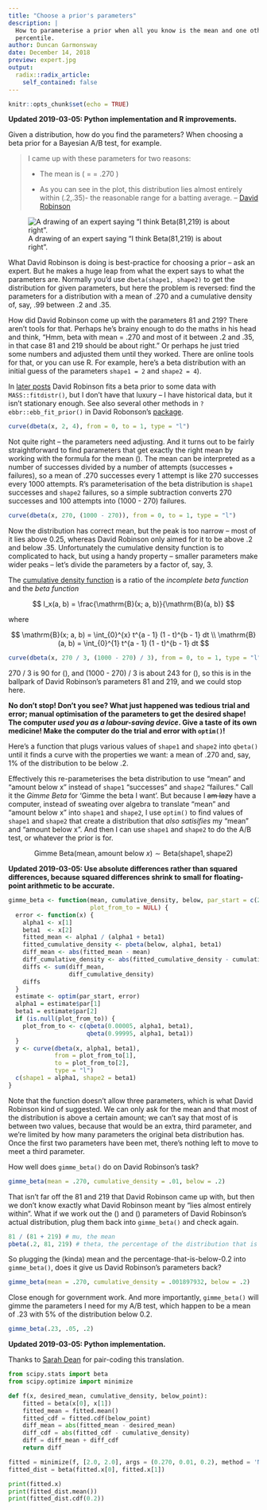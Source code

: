 ```yaml
---
title: "Choose a prior's parameters"
description: |
  How to parameterise a prior when all you know is the mean and one other
  percentile.
author: Duncan Garmonsway
date: December 14, 2018
preview: expert.jpg
output:
  radix::radix_article:
    self_contained: false
---
```


```r
knitr::opts_chunk$set(echo = TRUE)
```

**Updated 2019-03-05: Python implementation and R improvements.**

Given a distribution, how do you find the parameters?  When choosing a beta
prior for a Bayesian A/B test, for example.

> I came up with these parameters for two reasons:
>
> * The mean is \( \frac{\alpha}{\alpha + \beta} = \frac{81}{81 + 219} = .270 \)
>
> * As you can see in the plot, this distribution lies almost entirely within
> (.2,.35)- the reasonable range for a batting average.
> -- [David Robinson](http://varianceexplained.org/statistics/beta_distribution_and_baseball/)

<aside>
![A drawing of an expert saying "I think Beta(81,219) is about right".](expert-small.jpg)
</aside>

What David Robinson is doing is best-practice for choosing a prior -- ask an
expert.  But he makes a huge leap from what the expert says to what the
parameters are.  Normally you'd use `dbeta(shape1, shape2)` to get the
distribution for given parameters, but here the problem is reversed: find the
parameters for a distribution with a mean of .270 and a cumulative density of,
say, .99 between .2 and .35.

How did David Robinson come up with the parameters 81 and 219?  There aren't
tools for that.  Perhaps he's brainy enough to do the maths in his head and
think, "Hmm, beta with mean = .270 and most of it between .2 and .35, in that
case 81 and 219 should be about right."  Or perhaps he just tried some numbers
and adjusted them until they worked.  There are online tools for that, or you
can use R.  For example, here's a beta distribution with an initial guess of the
parameters `shape1 = 2` and `shape2 = 4`).

<aside>
In [later posts](http://varianceexplained.org/r/empirical_bayes_baseball/) David
Robinson fits a beta prior to some data with `MASS::fitdistr()`, but I don't
have that luxury -- I have historical data, but it isn't stationary enough.  See
also several other methods in `?ebbr::ebb_fit_prior()` in David Robonson's [package](https://github.com/dgrtwo/ebbr).
</aside>

```r
curve(dbeta(x, 2, 4), from = 0, to = 1, type = "l")
```

Not quite right -- the parameters need adjusting. And it turns out to be fairly
straightforward to find parameters that get exactly the right mean by working
with the formula for the mean \(\frac{\alpha}{\alpha + \beta}\).  The mean can
be interpreted as a number of successes divided by a number of attempts
(successes + failures), so a mean of .270 successes every 1 attempt is like 270
successes every 1000 attempts.  R's parameterisation of the beta distribution is
`shape1` successes and `shape2` failures, so a simple subtraction converts 270
successes and 100 attempts into (1000 - 270) failures.

```r
curve(dbeta(x, 270, (1000 - 270)), from = 0, to = 1, type = "l")
```

Now the distribution has correct mean, but the peak is too narrow -- most of it
lies above 0.25, whereas David Robinson only aimed for it to be above .2 and
below .35.  Unfortunately the cumulative density function is to complicated to
hack, but using a handy property -- smaller parameters make wider peaks -- let's
divide the parameters by a factor of, say, 3.

<aside>
The [cumulative density
function](https://en.wikipedia.org/wiki/Beta_function#Incomplete_beta_function)
is a ratio of the *incomplete beta function* and the *beta function*

$$
I_x(a, b) = \frac{\mathrm{B}(x; a, b)}{\mathrm{B}(a, b)}
$$

where

$$
\mathrm{B}(x; a, b) = \int_{0}^{x} t^{a - 1} (1 - t)^{b - 1} dt \\
\mathrm{B}(a, b) = \int_{0}^{1} t^{a - 1} (1 - t)^{b - 1} dt
$$
</aside>

```r
curve(dbeta(x, 270 / 3, (1000 - 270) / 3), from = 0, to = 1, type = "l")
```

270 / 3 is 90 for \(\alpha\), and (1000 - 270) / 3  is about 243 for \(\beta\),
so this is in the ballpark of David Robinson's parameters 81 and 219, and we
could stop here.

**No don't stop!  Don't you see?  What just happened was tedious trial and
error; manual optimisation of the parameters to get the desired shape!  The
computer _used you as a labour-saving device_.  Give a taste of its own
medicine!  Make the computer do the trial and error with `optim()`!**

Here's a function that plugs various values of `shape1` and `shape2` into
`qbeta()` until it finds a curve with the properties we want: a mean of .270
and, say, 1% of the distribution to be below .2.

Effectively this re-parameterises the beta distribution to use "mean" and
"amount below x" instead of `shape1` "successes" and `shape2` "failures."  Call
it the _Gimme Beta_ for 'Gimme the beta I want'.  But because I ~~am lazy~~ have
a computer, instead of sweating over algebra to translate "mean" and "amount
below x" into `shape1` and `shape2`, I use `optim()` to find values of `shape1`
and `shape2` that create a distribution that _also satisifies_ my "mean" and
"amount below x".  And then I can use `shape1` and `shape2` to do the A/B test,
or whatever the prior is for.

$$
\mathrm{Gimme~Beta}(\mathrm{mean}, \mathrm{amount~below~}x) \sim \mathrm{Beta}(\mathrm{shape1}, \mathrm{shape2})
$$

**Updated 2019-03-05: Use absolute differences rather than squared differences,
because squared differences shrink to small for floating-point arithmetic to be
accurate.**

```r
gimme_beta <- function(mean, cumulative_density, below, par_start = c(2, 2),
                       plot_from_to = NULL) {
  error <- function(x) {
    alpha1 <- x[1]
    beta1  <- x[2]
    fitted_mean <- alpha1 / (alpha1 + beta1)
    fitted_cumulative_density <- pbeta(below, alpha1, beta1)
    diff_mean <- abs(fitted_mean - mean)
    diff_cumulative_density <- abs(fitted_cumulative_density - cumulative_density)
    diffs <- sum(diff_mean,
                 diff_cumulative_density)
    diffs
  }
  estimate <- optim(par_start, error)
  alpha1 = estimate$par[1]
  beta1 = estimate$par[2]
  if (is.null(plot_from_to)) {
    plot_from_to <- c(qbeta(0.00005, alpha1, beta1),
                      qbeta(0.99995, alpha1, beta1))
  }
  y <- curve(dbeta(x, alpha1, beta1),
             from = plot_from_to[1],
             to = plot_from_to[2],
             type = "l")
  c(shape1 = alpha1, shape2 = beta1)
}
```

<aside>
Note that the function doesn't allow three parameters, which is what David
Robinson kind of suggested.  We can only ask for the mean and that most of the
distribution is above a certain amount; we can't say that most of is between two
values, because that would be an extra, third parameter, and we're limited by
how many parameters the original beta distribution has.  Once the first two
parameters have been met, there's nothing left to move to meet a third
parameter.
</aside>

How well does `gimme_beta()` do on David Robinson's task?

```r
gimme_beta(mean = .270, cumulative_density = .01, below = .2)
```

That isn't far off the 81 and 219 that David Robinson came up with, but then we
don't know exactly what David Robinson meant by "lies almost entirely within".
What if we work out the \(\mu\) and \(\theta\) parameters of David Robinson's
actual distribution, plug them back into `gimme_beta()` and check again.

```r
81 / (81 + 219) # mu, the mean
pbeta(.2, 81, 219) # theta, the percentage of the distribution that is below 0.2
```

So plugging the (kinda) mean and the percentage-that-is-below-0.2 into
`gimme_beta()`, does it give us David Robinson's parameters back?

```r
gimme_beta(mean = .270, cumulative_density = .001897932, below = .2)
```

Close enough for government work.  And more importantly, `gimme_beta()` will
gimme the parameters I need for my A/B test, which happen to be a mean of .23
with 5% of the distribution below 0.2.

```r
gimme_beta(.23, .05, .2)
```

**Updated 2019-03-05: Python implementation.**

Thanks to [Sarah Dean](https://github.com/sarah-dean) for pair-coding this
translation.

```python
from scipy.stats import beta
from scipy.optimize import minimize

def f(x, desired_mean, cumulative_density, below_point):
    fitted = beta(x[0], x[1])
    fitted_mean = fitted.mean()
    fitted_cdf = fitted.cdf(below_point)
    diff_mean = abs(fitted_mean - desired_mean)
    diff_cdf = abs(fitted_cdf - cumulative_density)
    diff = diff_mean + diff_cdf
    return diff

fitted = minimize(f, [2.0, 2.0], args = (0.270, 0.01, 0.2), method = 'Nelder-Mead')
fitted_dist = beta(fitted.x[0], fitted.x[1])

print(fitted.x)
print(fitted_dist.mean())
print(fitted_dist.cdf(0.2))
```

